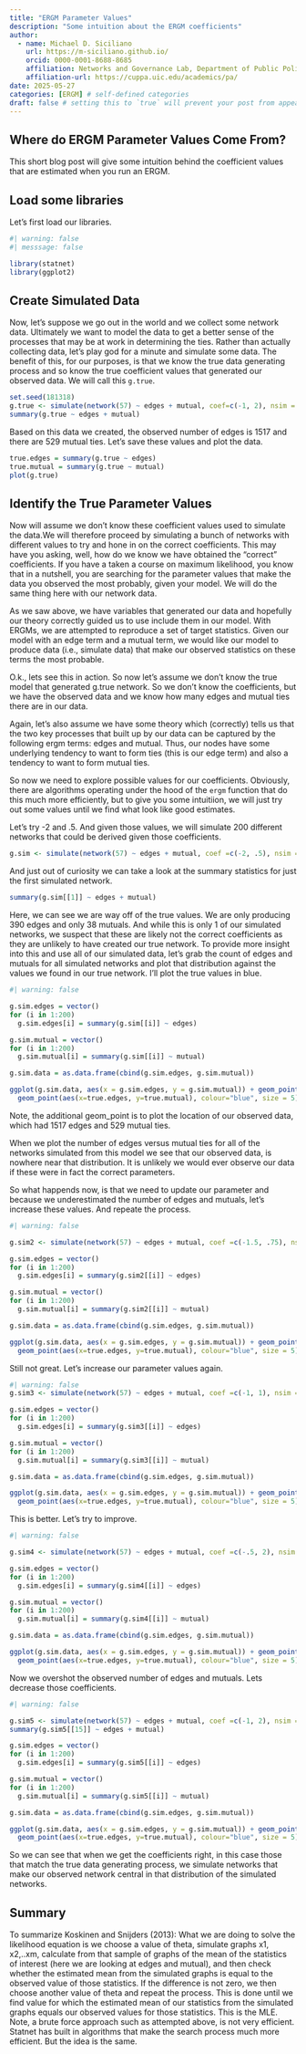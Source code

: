 ```yaml
---
title: "ERGM Parameter Values"
description: "Some intuition about the ERGM coefficients"
author:
  - name: Michael D. Siciliano
    url: https://m-siciliano.github.io/
    orcid: 0000-0001-8688-8685
    affiliation: Networks and Governance Lab, Department of Public Policy, Management, and Analytics , University of Illinois Chicago
    affiliation-url: https://cuppa.uic.edu/academics/pa/
date: 2025-05-27
categories: [ERGM] # self-defined categories
draft: false # setting this to `true` will prevent your post from appearing on your listing page until you're ready!
---
```


## Where do ERGM Parameter Values Come From?

This short blog post will give some intuition behind the coefficient values that are estimated when you run an ERGM.


## Load some libraries

Let's first load our libraries.

```r
#| warning: false
#| messsage: false

library(statnet)
library(ggplot2)
```

## Create Simulated Data

Now, let's suppose we go out in the world and we collect some network data. Ultimately we want to model the data to get a better sense of the processes that may be at work in determining the ties. Rather than actually collecting data, let's play god for a minute and simulate some data. The benefit of this, for our purposes, is that we know the true data generating process and so know the true coefficient values that generated our observed data. We will call this `g.true`. 

```r
set.seed(181318)
g.true <- simulate(network(57) ~ edges + mutual, coef=c(-1, 2), nsim = 1)
summary(g.true ~ edges + mutual) 
```

Based on this data we created, the observed number of edges is 1517 and there are 529 mutual ties. Let's save these values and plot the data.

```r
true.edges = summary(g.true ~ edges)
true.mutual = summary(g.true ~ mutual)
plot(g.true)
```

## Identify the True Parameter Values

Now will assume we don't know these coefficient values used to simulate the data.We will therefore proceed by simulating a bunch of networks with different values to try and hone in on the correct coefficients. This may have you asking, well, how do we know we have obtained the "correct" coefficients. If you have a taken a course on maximum likelihood, you know that in a nutshell, you are searching for the parameter values that make the data you observed the most probably, given your model. We will do the same thing here with our network data.

As we saw above, we have variables that generated our data and hopefully our theory correctly guided us to use include them in our model. With ERGMs, we are attempted to reproduce a set of target statistics. Given our model with an edge term and a mutual term, we would like our model to produce data (i.e., simulate data) that make our observed statistics on these terms the most probable.

O.k., lets see this in action. So now let's assume we don't know the true model that generated g.true network. So we don't know the coefficients, but we have the observed data and we know how many edges and mutual ties there are in our data. 

Again, let's also assume we have some theory which (correctly) tells us that the two key processes that built up by our data can be captured by the following ergm terms: edges and mutual. Thus, our nodes have some underlying tendency to want to form ties (this is our edge term) and also a tendency to want to form mutual ties.

So now we need to explore possible values for our coefficients. Obviously, there are algorithms operating under the hood of the `ergm` function that do this much more efficiently, but to give you some intuitiion, we will just try out some values until we find what look like good estimates. 

Let's try -2 and .5. And given those values, we will simulate 200 different networks that could be derived given those coefficients.

```r
g.sim <- simulate(network(57) ~ edges + mutual, coef =c(-2, .5), nsim = 200, sequential = FALSE)

```

And just out of curiosity we can take a look at the summary statistics for just the first simulated network.

```r
summary(g.sim[[1]] ~ edges + mutual) 
```

Here, we can see we are way off of the true values. We are only producing 390 edges and only 38 mutuals. And while this is only 1 of our simulated networks, we suspect that these are likely not the correct coefficients as they are unlikely to have created our true network. To provide more insight into this and use all of our simulated data, let's grab the count of edges and mutuals for all simulated networks and plot that distribution against the values we found in our true network. I'll plot the true values in blue.

```r
#| warning: false

g.sim.edges = vector()
for (i in 1:200)
  g.sim.edges[i] = summary(g.sim[[i]] ~ edges)

g.sim.mutual = vector()
for (i in 1:200)
  g.sim.mutual[i] = summary(g.sim[[i]] ~ mutual)

g.sim.data = as.data.frame(cbind(g.sim.edges, g.sim.mutual))

ggplot(g.sim.data, aes(x = g.sim.edges, y = g.sim.mutual)) + geom_point() + 
  geom_point(aes(x=true.edges, y=true.mutual), colour="blue", size = 5)
```

Note, the additional geom_point is to plot the location of our observed data, which had 1517 edges and 529 mutual ties.

When we plot the number of edges versus mutual ties for all of the networks simulated from this model we see that our observed data, is nowhere near that distribution. It is unlikely we would ever observe our data if these were in fact the correct parameters.

So what happends now, is that we need to update our parameter and because we underestimated the number of edges and mutuals, let's increase these values. And repeate the process.

```r
#| warning: false

g.sim2 <- simulate(network(57) ~ edges + mutual, coef =c(-1.5, .75), nsim = 200, sequential = FALSE)

g.sim.edges = vector()
for (i in 1:200)
  g.sim.edges[i] = summary(g.sim2[[i]] ~ edges)

g.sim.mutual = vector()
for (i in 1:200)
  g.sim.mutual[i] = summary(g.sim2[[i]] ~ mutual)

g.sim.data = as.data.frame(cbind(g.sim.edges, g.sim.mutual))

ggplot(g.sim.data, aes(x = g.sim.edges, y = g.sim.mutual)) + geom_point() + 
  geom_point(aes(x=true.edges, y=true.mutual), colour="blue", size = 5)
```

Still not great. Let's increase our parameter values again.

```r
#| warning: false
g.sim3 <- simulate(network(57) ~ edges + mutual, coef =c(-1, 1), nsim = 200, sequential = FALSE)

g.sim.edges = vector()
for (i in 1:200)
  g.sim.edges[i] = summary(g.sim3[[i]] ~ edges)

g.sim.mutual = vector()
for (i in 1:200)
  g.sim.mutual[i] = summary(g.sim3[[i]] ~ mutual)

g.sim.data = as.data.frame(cbind(g.sim.edges, g.sim.mutual))

ggplot(g.sim.data, aes(x = g.sim.edges, y = g.sim.mutual)) + geom_point() + 
  geom_point(aes(x=true.edges, y=true.mutual), colour="blue", size = 5)
```

This is better. Let's try to improve.

```r
#| warning: false

g.sim4 <- simulate(network(57) ~ edges + mutual, coef =c(-.5, 2), nsim = 200, sequential = FALSE)

g.sim.edges = vector()
for (i in 1:200)
  g.sim.edges[i] = summary(g.sim4[[i]] ~ edges)

g.sim.mutual = vector()
for (i in 1:200)
  g.sim.mutual[i] = summary(g.sim4[[i]] ~ mutual)

g.sim.data = as.data.frame(cbind(g.sim.edges, g.sim.mutual))

ggplot(g.sim.data, aes(x = g.sim.edges, y = g.sim.mutual)) + geom_point() + 
  geom_point(aes(x=true.edges, y=true.mutual), colour="blue", size = 5)
```

Now we overshot the observed number of edges and mutuals. Lets decrease those coefficients.

```r
#| warning: false

g.sim5 <- simulate(network(57) ~ edges + mutual, coef =c(-1, 2), nsim = 200, sequential = FALSE)
summary(g.sim5[[15]] ~ edges + mutual)

g.sim.edges = vector()
for (i in 1:200)
  g.sim.edges[i] = summary(g.sim5[[i]] ~ edges)

g.sim.mutual = vector()
for (i in 1:200)
  g.sim.mutual[i] = summary(g.sim5[[i]] ~ mutual)

g.sim.data = as.data.frame(cbind(g.sim.edges, g.sim.mutual))

ggplot(g.sim.data, aes(x = g.sim.edges, y = g.sim.mutual)) + geom_point() + 
  geom_point(aes(x=true.edges, y=true.mutual), colour="blue", size = 5)
```

So we can see that when we get the coefficients right, in this case those that match the true data generating process, we simulate networks that make our observed network central in that distribution of the simulated networks.

## Summary

To summarize Koskinen and Snijders (2013): What we are doing to solve the likelihood equation is we choose a value of theta, simulate graphs x1, x2,..xm, calculate from that sample of graphs of the mean of the statistics of interest (here we are looking at edges and mutual), and then check whether the estimated mean from the simulated graphs is equal to the observed value of those statistics. If the difference is not zero, we then choose another value of theta and repeat the process. This is done until we find value for which the estimated mean of our statistics from the simulated graphs equals our observed values for those statistics. This is the MLE. Note, a brute force approach such as attempted above, is not very efficient. Statnet has built in algorithms that make the search process much more efficient. But the idea is the same.
